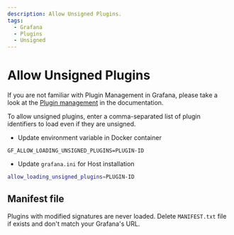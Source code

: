 ```yaml
---
description: Allow Unsigned Plugins.
tags:
  - Grafana
  - Plugins
  - Unsigned
---
```


# Allow Unsigned Plugins

If you are not familiar with Plugin Management in Grafana, please take a look at the [Plugin management](https://grafana.com/docs/grafana/latest/administration/plugin-management/) in the documentation.

To allow unsigned plugins, enter a comma-separated list of plugin identifiers to load even if they are unsigned.

- Update environment variable in Docker container

```docker
GF_ALLOW_LOADING_UNSIGNED_PLUGINS=PLUGIN-ID
```

- Update `grafana.ini` for Host installation

```sh
allow_loading_unsigned_plugins=PLUGIN-ID
```

## Manifest file

Plugins with modified signatures are never loaded. Delete `MANIFEST.txt` file if exists and don't match your Grafana's URL.
